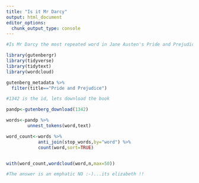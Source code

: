 ```yaml
---
title: "Is it Mr Darcy"
output: html_document
editor_options: 
  chunk_output_type: console
---
```


```r

#Is Mr Darcy the most repeated word in Jane Austen's Pride and Prejudice?Lets create a word cloud and guage

library(gutenbergr)
library(tidyverse)
library(tidytext)
library(wordcloud)

gutenberg_metadata %>%
  filter(title=="Pride and Prejudice")

#1342 is the id, lets download the book

pandp<-gutenberg_download(1342)

words<-pandp %>%
        unnest_tokens(word,text)

word_count<-words %>%
            anti_join(stop_words,by="word") %>%
            count(word,sort=TRUE)


with(word_count,wordcloud(word,n,max=50))

#The answer is an emphatic NO :-)...its elizabeth !!

```
